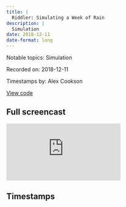 ```yaml
---
title: |
  Riddler: Simulating a Week of Rain
description: |
  Simulation
date: 2018-12-11
date-format: long
---
```


Notable topics: Simulation

Recorded on: 2018-12-11

Timestamps by: Alex Cookson

[View code](NA)

## Full screencast

<iframe class="video" src="https://www.youtube.com/embed/TDzd73z8thU" title="YouTube video player" frameborder="0" allow="accelerometer; autoplay; clipboard-write; encrypted-media; gyroscope; picture-in-picture" allowfullscreen></iframe>

## Timestamps

<script id="timestamps" type="application-json">[{"timestamp_with_hours":"0:1:20","description":"Using crossing function to get all combinations of specified variables (100 trials of 5 days)","functions":"crossing","timestamp_sec":80},{"timestamp_with_hours":"0:2:35","description":"Using rbinom function to simulate whether it rains or not","functions":"rbinom","timestamp_sec":155},{"timestamp_with_hours":"0:3:15","description":"Using ifelse function to set starting number of umbrellas at beginning of week","functions":"ifelse","timestamp_sec":195},{"timestamp_with_hours":"0:4:20","description":"Explanation of structure of simulation and approach to determining number of umbrellas in each location","timestamp_sec":260},{"timestamp_with_hours":"0:5:30","description":"Changing structure so that we have a row for each day's morning or evening","timestamp_sec":330},{"timestamp_with_hours":"0:7:10","description":"Using group_by, ifelse, and row_number functions to set starting number of umbrellas for each trial","functions":"group_by | ifelse | row_number","timestamp_sec":430},{"timestamp_with_hours":"0:8:45","description":"Using case_when function to returns different values for multiple logical checks (allows for more outputs than ifelse)","functions":"case_when","timestamp_sec":525},{"timestamp_with_hours":"0:10:20","description":"Using cumsum function to create a running tally of number of umbrellas in each location","functions":"cumsum","timestamp_sec":620},{"timestamp_with_hours":"0:11:25","description":"Explanation of output of simulated data","timestamp_sec":685},{"timestamp_with_hours":"0:12:30","description":"Using any function to check if any day had a negative \"umbrella count\" (indicating there wasn't an umbrella available when raining)","timestamp_sec":750},{"timestamp_with_hours":"0:15:40","description":"Asking, \"When was the first time Louie got wet?\"","timestamp_sec":940},{"timestamp_with_hours":"0:17:10","description":"Creating a custom vector to convert an integer to a weekday (e.g., 2 = Tue)","timestamp_sec":1030}]</script>
